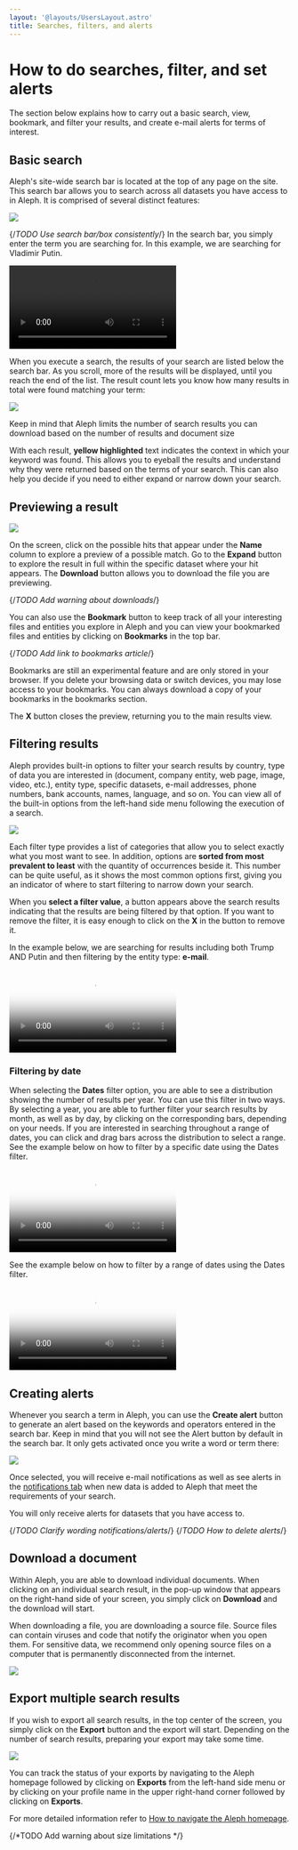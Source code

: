```yaml
---
layout: '@layouts/UsersLayout.astro'
title: Searches, filters, and alerts
---
```


# How to do searches, filter, and set alerts

<p class="lead">The section below explains how to carry out a basic search, view, bookmark, and filter your results, and create e-mail alerts for terms of interest.</p>

<VideoTutorial youtubeId="I3AxSMBzJ14" />

## Basic search

Aleph's site-wide search bar is located at the top of any page on the site. This search bar allows you to search across all datasets you have access to in Aleph. It is comprised of several distinct features:

<Image
  src="/assets/pages/users/search/basics/search-bar.png"
  density={2}
/>

{/*TODO Use search bar/box consistently*/}
In the search bar, you simply enter the term you are searching for. In this example, we are searching for Vladimir Putin. 

<Video
  src="/assets/pages/users/search/basics/basic-search.mp4"
  type="video/mp4"
  preset="gif"
/>

When you execute a search, the results of your search are listed below the search bar. As you scroll, more of the results will be displayed, until you reach the end of the list. The result count lets you know how many results in total were found matching your term:

<Image
  src="/assets/pages/users/search/basics/search-results.png"
  density={2}
/>

<Callout>
  Keep in mind that Aleph limits the number of search results you can download based on the number of results and document size
</Callout>

With each result, **yellow highlighted** text indicates the context in which your keyword was found. This allows you to eyeball the results and understand why they were returned based on the terms of your search. This can also help you decide if you need to either expand or narrow down your search.

## Previewing a result

<Image
  src="/assets/pages/users/search/basics/preview.png"
  density={2}
/>

On the screen, click on the possible hits that appear under the **Name** column to explore a preview of a possible match. Go to the **Expand** button to explore the result in full within the specific dataset where your hit appears. The **Download** button allows you to download the file you are previewing.

{/*TODO Add warning about downloads*/}

You can also use the **Bookmark** button to keep track of all your interesting files and entities you explore in Aleph and you can view your bookmarked files and entities by clicking on **Bookmarks** in the top bar.

{/*TODO Add link to bookmarks article*/}

<Callout theme="danger">
  Bookmarks are still an experimental feature and are only stored in your browser. If you delete your browsing data or switch devices, you may lose access to your bookmarks. You can always download a copy of your bookmarks in the bookmarks section.
</Callout>

The **X** button closes the preview, returning you to the main results view.

## Filtering results

Aleph provides built-in options to filter your search results by country, type of data you are interested in (document, company entity, web page, image, video, etc.), entity type, specific datasets, e-mail addresses, phone numbers, bank accounts, names, language, and so on. You can view all of the built-in options from the left-hand side menu following the execution of a search.

<Image
  src="/assets/pages/users/search/basics/facets-sidebar.png"
  density={2}
/>

Each filter type provides a list of categories that allow you to select exactly what you most want to see. In addition, options are **sorted from most prevalent to least** with the quantity of occurrences beside it. This number can be quite useful, as it shows the most common options first, giving you an indicator of where to start filtering to narrow down your search.

When you **select a filter value**, a button appears above the search results indicating that the results are being filtered by that option. If you want to remove the filter, it is easy enough to click on the **X** in the button to remove it.

In the example below, we are searching for results including both Trump AND Putin and then filtering by the entity type: **e-mail**.

<Video
  poster="/assets/pages/users/search/basics/filter-email-poster.png"
  src="/assets/pages/users/search/basics/filter-email.mp4"
  type="video/mp4"
/>

### Filtering by date 

When selecting the **Dates** filter option, you are able to see a distribution showing the number of results per year. You can use this filter in two ways. By selecting a year, you are able to further filter your search results by month, as well as by day, by clicking on the corresponding bars, depending on your needs. If you are interested in searching throughout a range of dates, you can click and drag bars across the distribution to select a range.  
See the example below on how to filter by a specific date using the Dates filter.

<Video
  poster="/assets/pages/users/search/basics/filter-date-poster.png"
  src="/assets/pages/users/search/basics/filter-date.mp4"
  type="video/mp4"
/>

See the example below on how to filter by a range of dates using the Dates filter.

<Video
  poster="/assets/pages/users/search/basics/filter-date-ranger-poster.png"
  src="/assets/pages/users/search/basics/filter-date-range.mp4"
  type="video/mp4"
/>


## Creating alerts

Whenever you search a term in Aleph, you can use the **Create alert** button to generate an alert based on the keywords and operators entered in the search bar. Keep in mind that you will not see the Alert button by default in the search bar. It only gets activated once you write a word or term there:

<Image
  src="/assets/pages/users/search/basics/alert-button.png"
  density={2}
/>

Once selected, you will receive e-mail notifications as well as see alerts in the [notifications tab](/users/getting-started/homepage#notifications) when new data is added to Aleph that meet the requirements of your search.

<Callout>
  You will only receive alerts for datasets that you have access to.
</Callout>

{/*TODO Clarify wording notifications/alerts*/}
{/*TODO How to delete alerts*/}

## Download a document

Within Aleph, you are able to download individual documents. When clicking on an individual search result, in the pop-up window that appears on the right-hand side of your screen, you simply click on **Download** and the download will start.

<Callout theme="danger">
  When downloading a file, you are downloading a source file. Source files can contain viruses and code that notify the originator when you open them. For sensitive data, we recommend only opening source files on a computer that is permanently disconnected from the internet.
</Callout>

<Image
  src="/assets/pages/users/search/basics/download.png"
  density={2}
/>

## Export multiple search results

If you wish to export all search results, in the top center of the screen, you simply click on the **Export** button and the export will start. Depending on the number of search results, preparing your export may take some time.

<Image
  src="/assets/pages/users/search/basics/export.png"
  density={2}
/>

You can track the status of your exports by navigating to the Aleph homepage followed by clicking on **Exports** from the left-hand side menu or by clicking on your profile name in the upper right-hand corner followed by clicking on **Exports**.

For more detailed information refer to [How to navigate the Aleph homepage](/users/getting-started/homepage).

{/*TODO Add warning about size limitations */}

